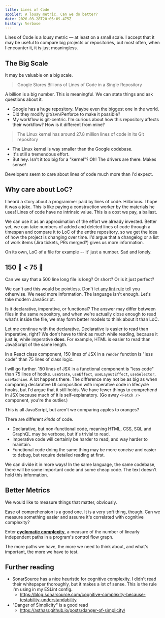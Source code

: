 ```yaml
---
title: Lines of Code
spoiler: A lousy metric. Can we do better?
date: 2020-03-28T20:05:09.475Z
history: Verbose
---
```


Lines of Code is a lousy metric — at least on a small scale. I accept that
it may be useful to compare big projects or repositories, but most often,
when I encounter it, it is just meaningless.

## The Big Scale

It may be valuable on a big scale.

> Google Stores Billions of Lines of Code in a Single Repository

A billion is a big number. This is meaningful. We can state things and ask
questions about it.

- Google has a huge repository. Maybe even the biggest one in the world.
- Did they modify git/svn/Perforce to make it possible?
- My workflow is git-centric. I'm curious about how this repository affects
  their workflow? How is it different from mine?

> The Linux kernel has around 27.8 million lines of code in its Git
> repository

- The Linux kernel is way smaller than the Google codebase.
- It's still a tremendous effort.
- But hey. Isn't it too big for a "kernel"? Oh! The drivers are there. Makes
  sense!

Developers seem to care about lines of code much more than I'd expect.

## Why care about LoC?

I heard a story about a programmer paid by lines of code. Hillarious. I hope
it was a joke. This is like paying a construction worker by the materials he
uses! Lines of code have no intrinsic value. This is a cost we pay, a
ballast.

We can use it as an approximation of the effort we already invested. Better
yet, we can take numbers of added and deleted lines of code through a
timespan and compare it to LoC of the entire repository, so we get the idea
of how the project is changing over time. I'd argue that a changelog or a
list of work items (Jira tickets, PRs merged?) gives us more information.

On its own, LoC of a file for example -- It' just a number. Sad and lonely.

## 150 🍎 &lt; 75 🍊

Can we say that a 500 line long file is long? Or short? Or is it just
perfect?

We can't and this would be pointless. Don't let
[any lint rule](https://eslint.org/docs/rules/max-lines) tell you otherwise.
We need more information. The language isn't enough. Let's take modern
JavaScript.

Is it declarative, imperative, or functional? The answer may differ between
files in the same repository, and when we're actually close enough to read
what's inside the file, we may form better models to think about it than
LoC.

Let me continue with the declarative. Declarative is easier to read than
imperative, right? We don't have to think as much while reading, because it
just **is**, while imperative **does**. For example, HTML is easier to read
than JavaScript of the same length.

In a React class component, 150 lines of JSX in a `render` function is "less
code" than 75 lines of class logic.

I will go further. 150 lines of JSX in a functional component is "less code"
than 75 lines of hooks. `useState`, `useEffect`, `useLayoutEffect`,
`useSelector`, `useMachine`. A lot happens there. The difference may not be
as big as when comparing declarative UI composition with imperative code in
lifecycle hooks, but I'd argue that it still holds. We have fewer things to
comprehend in JSX because much of it is self-explanatory. (Go away
`<Fetch />` component, you're the outlier.)

This is all JavaScript, but aren't we comparing apples to oranges?

There are different _kinds_ of code.

- Declarative, but non-functional code, meaning HTML, CSS, SQL and GraphQL
  may be verbose, but it's trivial to read.
- Imperative code will certainly be harder to read, and way harder to
  maintain.
- Functional code doing the same thing may be more concise and easier to
  debug, but require detailed reading at first.

We can divide it in more ways! In the same language, the same codebase,
there will be some important code and some cheap code. The text doesn't hold
this information.

## Better Metrics

We would like to measure things that matter, obviously.

Ease of comprehension is a good one. It is a very soft thing, though. Can we
measure something easier and assume it's correlated with cognitive
complexity?

Enter
[**cyclomatic complexity**](https://en.wikipedia.org/wiki/Cyclomatic_complexity),
a measure of the number of linearly independent paths in a program's control
flow graph.

The more paths we have, the more we need to think about, and what's
important, the more we have to test.

## Further reading

- SonarSource has a nice heuristic for cognitive complexity. I didn't read
  their whitepaper thoroughly, but it makes a lot of sense. This is the rule
  I'm using in my ESLint config.
  - https://blog.sonarsource.com/cognitive-complexity-because-testability-understandability
- "Danger of Simplicity" is a good read
  - https://asthasr.github.io/posts/danger-of-simplicity/

<TableOfContents />
